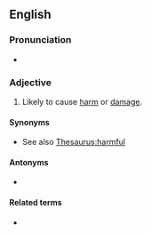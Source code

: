 ==English==
{{PIE root|en|neḱ}}

===Pronunciation===
* {{IPA|en|/ˈnɑ.kju.əs/}}

===Adjective===
{{en-adj}}

# Likely to cause [[harm]] or [[damage]].

====Synonyms====
* See also [[Thesaurus:harmful]]

====Antonyms====
* {{l|en|innocuous}}

====Related terms====
* {{l|en|noxious}}